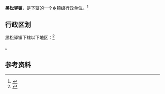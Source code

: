 {{中国乡级行政区|62/06/22/108/000}}

'''黑松驿镇'''，是{{PRC admin/fullname|62/06/22/108/000|3}}下辖的一个[[乡镇|乡镇]]级行政单位。<ref>{{PRC admin/ref sgc|{{PRC admin/parent|62/06/22/108/000}}}}</ref>

== 行政区划 ==

黑松驿镇下辖以下地区：<ref>{{PRC admin/ref sgc|62/06/22/108/000}}</ref>

{{PRC admin/children|62/06/22/108/000}}。

== 参考资料 ==

{{reflist}}

{{行政区划小作品}}
{{PRC admin/navcat|62/06/22/108/000}}
